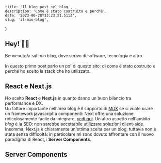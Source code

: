 	title: 'Il blog post nel blog',
	description: 'Come è stato costruito e perché',
	date: '2023-06-28T13:23:21.511Z',
	slug: 'il-mio-blog',
}

## Hey! 👋🏼

Benvenuto/a sul mio blog, dove scrivo di software, tecnologia e altro.
\
\
In questo primo post parlo un po' di questo sito: di come è stato costruito e perché ho scelto la stack che ho utilizzato.

## React e Next.js

Ho scelto **React** e **Next.js** in quanto danno un buon bilancio tra performance e DX.\
Un fattore importante nell'area blog è il supporto di [MDX](https://mdxjs.com/) se si vuole usare un framework javascript a componenti:
Next offre una soluzione ridicolosamente facile da integrare, [vedi qui](https://nextjs.org/docs/app/building-your-application/configuring/mdx).
Un altro aspetto nell'ambito _blog_ è la SEO: non sarebbe accettabile utilizzare soluzioni client-side.\
Insomma, Next.js è chiaramente un'ottima scelta per un blog, tuttavia non è stata senza difficoltà: in particolare mi sono dovuto affrontare con il nuovo paradigma di React, i **Server Components**.

## Server Components
